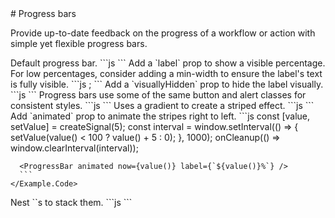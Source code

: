 
<GithubSource name="ProgressBarDocs.mdx" />
# Progress bars

<p class="lead">
  Provide up-to-date feedback on the progress of a workflow or action with
  simple yet flexible progress bars.
</p>

<div class="row gy-5 pt-3">

  <Example title="Example">
    <Example.Intro>
      Default progress bar.
    </Example.Intro>
    <Example.Preview>
      <ProgressBar now={60} />
    </Example.Preview>
    <Example.Code>
      ```js
      <ProgressBar now={60} />
      ```
    </Example.Code>
  </Example>

  <Example title="With label">
    <Example.Intro>
      Add a `label` prop to show a visible percentage. For low
      percentages, consider adding a min-width to ensure the label's text is
      fully visible.
    </Example.Intro>
    <Example.Preview>
      <ProgressBar now={60} label={`${60}%`} />
    </Example.Preview>
    <Example.Code>
      ```js
      <ProgressBar now={60} label={`${60}%`} />;
      ```
    </Example.Code>
  </Example>

  <Example title="Screenreader only label">
    <Example.Intro>
      Add a `visuallyHidden` prop to hide the label visually.
    </Example.Intro>
    <Example.Preview>
      <ProgressBar now={60} label={`${60}%`} visuallyHidden />
    </Example.Preview>
    <Example.Code>
      ```js
      <ProgressBar now={60} label={`${60}%`} visuallyHidden />
      ```
    </Example.Code>
  </Example>

  <Example title="Contextual alternatives">
    <Example.Intro>
      Progress bars use some of the same button and alert classes for
      consistent styles.
    </Example.Intro>
    <Example.Preview>
      <ProgressBar variant="success" now={40} />
      <ProgressBar variant="info" now={20} />
      <ProgressBar variant="warning" now={60} />
      <ProgressBar variant="danger" now={80} />
    </Example.Preview>
    <Example.Code>
      ```js
      <ProgressBar variant="success" now={40} />
      <ProgressBar variant="info" now={20} />
      <ProgressBar variant="warning" now={60} />
      <ProgressBar variant="danger" now={80} />
      ```
    </Example.Code>
  </Example>

  <Example title="Striped">
    <Example.Intro>
      Uses a gradient to create a striped effect.
    </Example.Intro>
    <Example.Preview>
      <ProgressBar striped variant="success" now={40} />
      <ProgressBar striped variant="info" now={20} />
      <ProgressBar striped variant="warning" now={60} />
      <ProgressBar striped variant="danger" now={80} />
    </Example.Preview>
    <Example.Code>
      ```js
      <ProgressBar striped variant="success" now={40} />
      <ProgressBar striped variant="info" now={20} />
      <ProgressBar striped variant="warning" now={60} />
      <ProgressBar striped variant="danger" now={80} />
      ```
    </Example.Code>
  </Example>

  <Example title="Animated">
    <Example.Intro>
      Add `animated` prop to animate the stripes right to left.
    </Example.Intro>
    <Example.Preview>
      <ProgressBar animated now={value()} label={`${value()}%`} />
    </Example.Preview>
    <Example.Code>
      ```js
      const [value, setValue] = createSignal(5);
      const interval = window.setInterval(() => { 
          setValue(value() < 100 ? value() + 5 : 0); 
        }, 1000);
      onCleanup(() => window.clearInterval(interval));

      <ProgressBar animated now={value()} label={`${value()}%`} />
      ```
    </Example.Code>
  </Example>

  <Example title="Stacked">
    <Example.Intro>
      Nest `<ProgressBar />`s to stack them.
    </Example.Intro>
    <Example.Preview>
      <ProgressBar>
        <ProgressBar striped variant="success" now={35} />
        <ProgressBar variant="warning" now={20} />
        <ProgressBar striped variant="danger" now={10}  />
      </ProgressBar>
    </Example.Preview>
    <Example.Code>
      ```js
      <ProgressBar>
        <ProgressBar striped variant="success" now={35} />
        <ProgressBar variant="warning" now={20} />
        <ProgressBar striped variant="danger" now={10} />
      </ProgressBar>
      ```
    </Example.Code>
  </Example>

  <ProgressBarApi />
</div>
